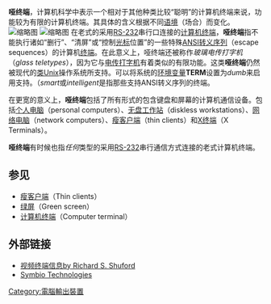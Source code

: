 {{noteTA|G1=IT}}

'''哑终端'''，计算机科学中表示一个相对于其他种类比较“聪明”的计算机终端来说，功能较为有限的计算机终端。其具体的含义根据不同[[語境|语境]]（场合）而变化。
[[File:ASR-33_1.jpg|缩略图]]
[[File:Televideo925Terminal.jpg|缩略图]]
在老式的采用[[RS-232|RS-232]]串行口连接的[[计算机终端|计算机终端]]，'''哑终端'''指不能执行诸如“删行”、“清屏”或“控制[[游標|光标]]位置”的一些特殊[[ANSI转义序列|ANSI转义序列]]（escape sequences）的计算机[[終端|终端]]。在此意义上，哑终端还被称作''玻璃电传打字机''（''glass teletypes''），因为它与[[电传打字机|电传打字机]]有着类似的有限功能。这类'''哑终端'''仍然被现代的[[类Unix|类Unix]]操作系统所支持。可以将系统的[[环境变量|环境变量]]'''TERM'''设置为''dumb''来启用支持。（''smart''或''intelligent''是指那些支持ANSI转义序列的终端。

在更宽的意义上，'''哑终端'''包括了所有形式的包含键盘和屏幕的计算机通信设备。包括[[个人电脑|个人电脑]]（personal computers）、[[无盘工作站|无盘工作站]]（diskless workstations）、[[网络电脑|网络电脑]]（network computers）、[[瘦客户端|瘦客户端]]（thin clients）和[[X终端|X终端]]（X Terminals）。

'''哑终端'''有时候也指''任何''类型的采用[[RS-232|RS-232]]串行通信方式连接的老式计算机终端。

==参见==
* [[瘦客户端|瘦客户端]]（Thin clients）
* [[绿屏|绿屏]]（Green screen）
* [[计算机终端|计算机终端]]（Computer terminal）

==外部链接==
* [https://web.archive.org/web/20060215045824/http://www.cs.utk.edu/~shuford/terminal/ 视频终端信息by Richard S. Shuford]
*[https://web.archive.org/web/20190803004730/http://www.thesymbiont.com/ Symbio Technologies]

[[Category:電腦輸出裝置|Category:電腦輸出裝置]]